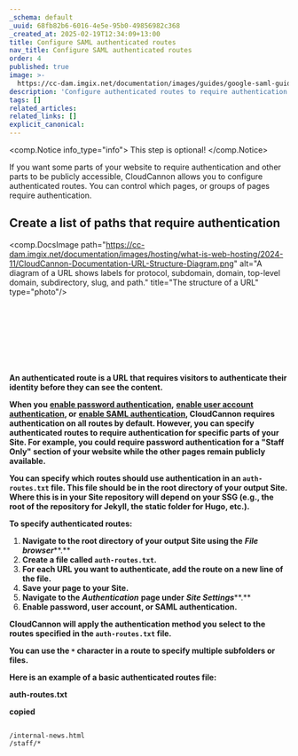 ```yaml
---
_schema: default
_uuid: 68fb82b6-6016-4e5e-95b0-49856982c368
_created_at: 2025-02-19T12:34:09+13:00
title: Configure SAML authenticated routes
nav_title: Configure SAML authenticated routes
order: 4
published: true
image: >-
  https://cc-dam.imgix.net/documentation/images/guides/google-saml-guide/CloudCannon-Documentation-Google-SAML-Guide.png
description: 'Configure authenticated routes to require authentication on some parts of '
tags: []
related_articles:
related_links: []
explicit_canonical:
---
```

<comp.Notice info_type="info">
  This step is optional!
</comp.Notice>

If you want some parts of your website to require authentication and other parts to be publicly accessible, CloudCannon allows you to configure authenticated routes. You can control which pages, or groups of pages require authentication.

## Create a list of paths that require authentication

<comp.DocsImage path="https://cc-dam.imgix.net/documentation/images/hosting/what-is-web-hosting/2024-11/CloudCannon-Documentation-URL-Structure-Diagram.png" alt="A diagram of a URL shows labels for protocol, subdomain, domain, top-level domain, subdirectory, slug, and path." title="The structure of a URL" type="photo"/>

&nbsp;

&nbsp;

&nbsp;

&nbsp;

**An authenticated route is a URL that requires visitors to authenticate their identity before they can see the content.**

**When you** [**enable password authentication**](https://cloudcannon.com/documentation/articles/enable-password-authentication/)**,** [**enable user account authentication**](https://cloudcannon.com/documentation/articles/enable-user-account-authentication/)**, or** [**enable SAML authentication**](https://cloudcannon.com/documentation/articles/enable-saml-authentication/)**, CloudCannon requires authentication on all routes by default. However, you can specify authenticated routes to require authentication for specific parts of your Site. For example, you could require password authentication for a "Staff Only" section of your website while the other pages remain publicly available.**

**You can specify which routes should use authentication in an `auth-routes.txt` file. This file should be in the root directory of your output Site. Where this is in your Site repository will depend on your SSG (e.g., the root of the repository for Jekyll, the static folder for Hugo, etc.).**

**To specify authenticated routes:**

1. **Navigate to the root directory of your output Site using the** ***File browser***\*\*.\*\*
2. **Create a file called `auth-routes.txt`.**
3. **For each URL you want to authenticate, add the route on a new line of the file.**
4. **Save your page to your Site.**
5. **Navigate to the** ***Authentication*** **page under** ***Site Settings***\*\*.\*\*
6. **Enable password, user account, or SAML authentication.**

**CloudCannon will apply the authentication method you select to the routes specified in the `auth-routes.txt` file.**

**You can use the `*` character in a route to specify multiple subfolders or files.**

**Here is an example of a basic authenticated routes file:**

**auth-routes.txt**

**copied**

```plaintext

/internal-news.html
/staff/*
```